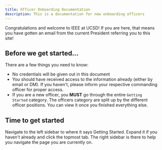 ```yaml
---
title: Officer Onboarding Documentation
description: This is a documentation for new onboarding officers
---
```


Congratulations and welcome to IEEE at UCSD! If you are here, that means you have gotten an email from the current President referring you to this site!

## Before we get started...

There are a few things you need to know:

-   No credentials will be given out in this document
-   You should have received access to the information already (either by email or DM). If you haven't, please inform your respective commanding officer for proper access.
-   If you are a new officer, you **MUST** go through the entire `Getting Started` category. The officers category are split up by the different officer positions. You can view it once you finished everything else.

## Time to get started

Navigate to the left sidebar to where it says Getting Started. Expand it if you haven't already and click the topmost tab. The right sidebar is there to help you navigate the page you are currently on.

